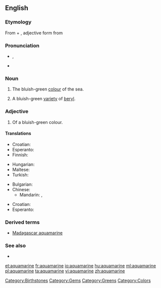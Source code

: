 {{wikipedia}}
==English==

===Etymology===
From {{etyl|la}} {{term|aqua||water|lang=la}} + {{term|marinus||marine|lang=la}}, adjective form from {{term|mare||sea|lang=la}}

===Pronunciation===
* {{a|UK}} {{IPA|/ˌæ.kwə.məˈɹiːn/}}, {{SAMPA|/%{.kw@.m@"ri:n/}}
* {{rhymes|iːn}}

===Noun===
{{en-noun}}

# The bluish-green [[colour]] of the sea.
#: {{color panel|70DB93}}
# A bluish-green [[variety]] of [[beryl]].

===Adjective===
{{en-adj|-}}

# Of a bluish-green colour.

====Translations====
{{trans-top|aquamarine colour}}
* Croatian: {{t-|hr|akvamarin|m}}
* Esperanto: {{t-|eo|akvamarina|xs=Esperanto}}
* Finnish: {{t-|fi|akvamariini}}
{{trans-mid}}
* Hungarian: {{t|hu|akvamarin}}
* Maltese: {{t|mt|akwamarin|xs=Maltese}}
* Turkish: {{t|tr|camgöbeği}}
{{trans-bottom}}

{{trans-top|type of beryl}}
* Bulgarian: {{t|bg|аквамарин}}
* Chinese:
** Mandarin: {{t-|cmn|海藍寶石|sc=Hani}}, {{t-|cmn|海蓝宝石|tr=hǎilán bǎoshí|sc=Hani}}
{{trans-mid}}
* Croatian: {{t-|hr|akvamarin|m}}
* Esperanto: {{t-|eo|akvamarino|xs=Esperanto}}
{{trans-bottom}}

===Derived terms===
* [[Madagascar aquamarine]]

===See also===
* {{list|en|blues}}

[[Category:Birthstones]]
[[Category:Gems]]
[[Category:Greens]]
[[Category:Colors]]

[[et:aquamarine]]
[[fr:aquamarine]]
[[io:aquamarine]]
[[hu:aquamarine]]
[[ml:aquamarine]]
[[pl:aquamarine]]
[[ta:aquamarine]]
[[vi:aquamarine]]
[[zh:aquamarine]]